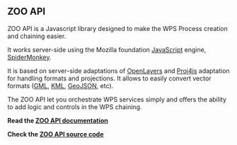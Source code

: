 
== ZOO API ==

ZOO API is a Javascript library designed to make the WPS Process creation and chaining easier. 

It works server-side using the Mozilla foundation [https://developer.mozilla.org/en/JavaScript JavaScript] engine, [https://developer.mozilla.org/en/SpiderMonkey SpiderMonkey]. 

It is based on server-side adaptations of [http://openlayers.org OpenLayers] and [http://proj4js.org Proj4js] adaptation for handling formats and projections. It allows to easily convert vector formats ([http://www.opengeospatial.org/standards/gml GML], [http://code.google.com/apis/kml/documentation/ KML], [http://geojson.org/geojson-spec.html GeoJSON], etc). 

The ZOO API let you orchestrate WPS services simply and offers the ability to add logic and controls in the WPS chaining.

'''Read the [http://zoo-project.org/docs/api/index.html ZOO API documentation]'''

'''Check the [http://zoo-project.org/trac/browser/branches/branch-1.2/zoo-api ZOO API source code]'''




